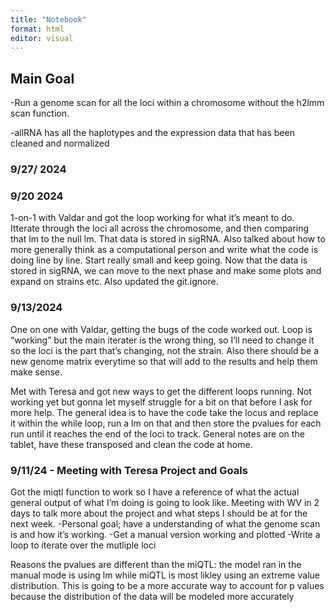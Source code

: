 ```yaml
---
title: "Notebook"
format: html
editor: visual
---
```


## Main Goal

-Run a genome scan for all the loci within a chromosome without the h2lmm scan function.

-allRNA has all the haplotypes and the expression data that has been cleaned and normalized

### 9/27/ 2024 



### 9/20 2024

1-on-1 with Valdar and got the loop working for what it's meant to do. Itterate through the loci all across the chromosome, and then comparing that lm to the null lm. That data is stored in sigRNA. Also talked about how to more generally think as a computational person and write what the code is doing line by line. Start really small and keep going. Now that the data is stored in sigRNA, we can move to the next phase and make some plots and expand on strains etc. Also updated the git.ignore. 

### 9/13/2024

One on one with Valdar, getting the bugs of the code worked out. Loop is "working" but the main iterater is the wrong thing, so I'll need to change it so the loci is the part that's changing, not the strain. Also there should be a new genome matrix everytime so that will add to the results and help them make sense. 

Met with Teresa and got new ways to get the different loops running. Not working yet but gonna let myself struggle for a bit on that before I ask for more help. The general idea is to have the code take the locus and replace it within the while loop, run a lm on that and then store the pvalues for each run until it reaches the end of the loci to track. General notes are on the tablet, have these transposed and clean the code at home. 


### 9/11/24 - Meeting with Teresa Project and Goals

Got the miqtl function to work so I have a reference of what the actual general output of what I'm doing is going to look like. Meeting with WV in 2 days to talk more about the project and what steps I should be at for the next week. -Personal goal; have a understanding of what the genome scan is and how it's working. -Get a manual version working and plotted -Write a loop to iterate over the mutliple loci

Reasons the pvalues are different than the miQTL: the model ran in the manual mode is using lm while miQTL is most likley using an extreme value distribution. This is going to be a more accurate way to account for p values because the distribution of the data will be modeled more accurately
